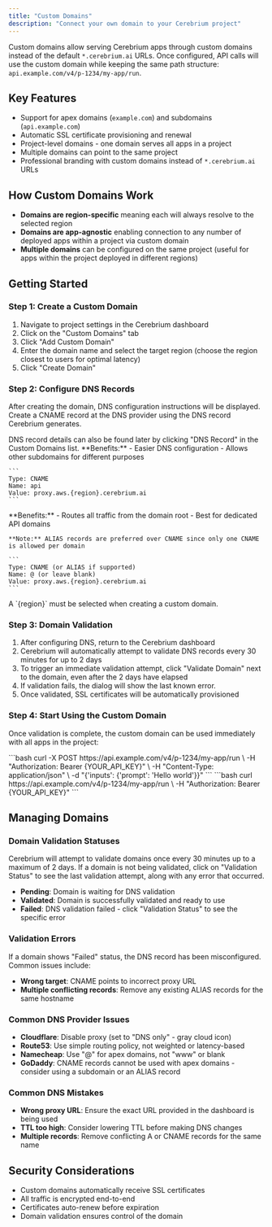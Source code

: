 ```yaml
---
title: "Custom Domains"
description: "Connect your own domain to your Cerebrium project"
---
```


Custom domains allow serving Cerebrium apps through custom domains instead of the default `*.cerebrium.ai` URLs.
Once configured, API calls will use the custom domain while keeping the same path structure: `api.example.com/v4/p-1234/my-app/run`.

## Key Features

- Support for apex domains (`example.com`) and subdomains (`api.example.com`)
- Automatic SSL certificate provisioning and renewal
- Project-level domains - one domain serves all apps in a project
- Multiple domains can point to the same project
- Professional branding with custom domains instead of `*.cerebrium.ai` URLs

## How Custom Domains Work

- **Domains are region-specific** meaning each will always resolve to the selected region
- **Domains are app-agnostic** enabling connection to any number of deployed apps within a project via custom domain
- **Multiple domains** can be configured on the same project (useful for apps within the project deployed in different regions)

## Getting Started

### Step 1: Create a Custom Domain

1. Navigate to project settings in the Cerebrium dashboard
2. Click on the "Custom Domains" tab
3. Click "Add Custom Domain"
4. Enter the domain name and select the target region (choose the region closest to users for optimal latency)
5. Click "Create Domain"

### Step 2: Configure DNS Records

After creating the domain, DNS configuration instructions will be displayed. Create a CNAME record at the DNS provider using the DNS record Cerebrium generates.

<Note>
  DNS record details can also be found later by clicking "DNS Record" in
  the Custom Domains list.
</Note>

<Tabs>
  <Tab title="Subdomains (Recommended)">
    **Benefits:**
    - Easier DNS configuration
    - Allows other subdomains for different purposes

    ```
    Type: CNAME
    Name: api
    Value: proxy.aws.{region}.cerebrium.ai
    ```

  </Tab>

  <Tab title="Apex Domains">
    **Benefits:**
    - Routes all traffic from the domain root
    - Best for dedicated API domains

    **Note:** ALIAS records are preferred over CNAME since only one CNAME is allowed per domain

    ```
    Type: CNAME (or ALIAS if supported)
    Name: @ (or leave blank)
    Value: proxy.aws.{region}.cerebrium.ai
    ```

  </Tab>

</Tabs>

<Note>
  A `{region}` must be selected when creating a custom domain.
</Note>

### Step 3: Domain Validation

1. After configuring DNS, return to the Cerebrium dashboard
2. Cerebrium will automatically attempt to validate DNS records every 30 minutes for up to 2 days
3. To trigger an immediate validation attempt, click "Validate Domain" next to the domain, even after the 2 days have elapsed
4. If validation fails, the dialog will show the last known error.
5. Once validated, SSL certificates will be automatically provisioned

### Step 4: Start Using the Custom Domain

Once validation is complete, the custom domain can be used immediately with all apps in the project:

<Tabs>
  <Tab title="POST Request">
    ```bash
    curl -X POST https://api.example.com/v4/p-1234/my-app/run \
      -H "Authorization: Bearer {YOUR_API_KEY}" \
      -H "Content-Type: application/json" \
      -d "{'inputs': {'prompt': 'Hello world'}}"
    ```
  </Tab>

  <Tab title="GET Request">
    ```bash
    curl https://api.example.com/v4/p-1234/my-app/run \
      -H "Authorization: Bearer {YOUR_API_KEY}"
    ```
  </Tab>
</Tabs>

## Managing Domains

### Domain Validation Statuses

Cerebrium will attempt to validate domains once every 30 minutes up to a maximum of 2 days. If a domain is not
being validated, click on "Validation Status" to see the last validation attempt, along with any error that
occurred.

- **Pending**: Domain is waiting for DNS validation
- **Validated**: Domain is successfully validated and ready to use
- **Failed**: DNS validation failed - click "Validation Status" to see the specific error

### Validation Errors

If a domain shows "Failed" status, the DNS record has been misconfigured. Common issues include:

- **Wrong target**: CNAME points to incorrect proxy URL
- **Multiple conflicting records**: Remove any existing ALIAS records for the same hostname

### Common DNS Provider Issues

- **Cloudflare**: Disable proxy (set to "DNS only" - gray cloud icon)
- **Route53**: Use simple routing policy, not weighted or latency-based
- **Namecheap**: Use "@" for apex domains, not "www" or blank
- **GoDaddy**: CNAME records cannot be used with apex domains - consider using a subdomain or an ALIAS record

### Common DNS Mistakes

- **Wrong proxy URL**: Ensure the exact URL provided in the dashboard is being used
- **TTL too high**: Consider lowering TTL before making DNS changes
- **Multiple records**: Remove conflicting A or CNAME records for the same name

## Security Considerations

- Custom domains automatically receive SSL certificates
- All traffic is encrypted end-to-end
- Certificates auto-renew before expiration
- Domain validation ensures control of the domain
